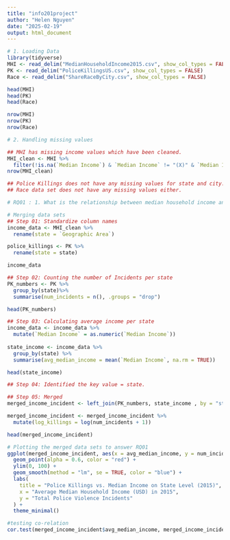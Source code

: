 ```yaml
---
title: "info201project"
author: "Helen Nguyen"
date: "2025-02-19"
output: html_document
---
```


```r
# 1. Loading Data
library(tidyverse)
MHI <- read_delim("MedianHouseholdIncome2015.csv", show_col_types = FALSE)
PK <- read_delim("PoliceKillingsUS.csv", show_col_types = FALSE)
Race <- read_delim("ShareRaceByCity.csv", show_col_types = FALSE)

head(MHI)
head(PK)
head(Race)

nrow(MHI)
nrow(PK)
nrow(Race)

```


```r
# 2. Handling missing values

## MHI has missing income values which have been cleaned.
MHI_clean <- MHI %>%
  filter(!is.na(`Median Income`) & `Median Income` != "(X)" & `Median Income` != "-")
nrow(MHI_clean)

## Police Killings does not have any missing values for state and city.
## Race data set does not have any missing values either.

```

```r
# RQ01 : 1.	What is the relationship between median household income and police killings in US cities?

# Merging data sets
## Step 01: Standardize column names
income_data <- MHI_clean %>%
  rename(state = `Geographic Area`)

police_killings <- PK %>%
  rename(state = state)

income_data

## Step 02: Counting the number of Incidents per state
PK_numbers <- PK %>%
  group_by(state)%>%
  summarise(num_incidents = n(), .groups = "drop")

head(PK_numbers)

## Step 03: Calculating average income per state
income_data <- income_data %>%
  mutate(`Median Income` = as.numeric(`Median Income`))
  
state_income <- income_data %>%
  group_by(state) %>%
  summarise(avg_median_income = mean(`Median Income`, na.rm = TRUE))

head(state_income)

## Step 04: Identified the key value = state.

## Step 05: Merged
merged_income_incident <- left_join(PK_numbers, state_income , by = "state")

merged_income_incident <- merged_income_incident %>%
  mutate(log_killings = log(num_incidents + 1))

head(merged_income_incident)

```

```r
# Plotting the merged data sets to answer RQ01
ggplot(merged_income_incident, aes(x = avg_median_income, y = num_incidents)) +
  geom_point(alpha = 0.6, color = "red") +
  ylim(0, 100) +
  geom_smooth(method = "lm", se = TRUE, color = "blue") + 
  labs(
    title = "Police Killings vs. Median Income on State Level (2015)",
    x = "Average Median Household Income (USD) in 2015",
    y = "Total Police Violence Incidents"
  ) +
  theme_minimal()
```

```r
#testing co-relation
cor.test(merged_income_incident$avg_median_income, merged_income_incident$num_incidents, method = "pearson")

```
